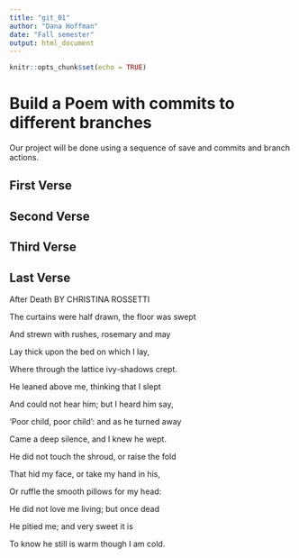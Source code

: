 ---
title: "git_01"
author: "Dana Hoffman"
date: "Fall semester"
output: html_document
---

```{r setup, include=FALSE}
knitr::opts_chunk$set(echo = TRUE)
```
# Build a Poem with commits to different branches
Our project will be done using a sequence of save and commits and branch actions.
<!-- Do not modify or change any text in "!--" bracketed areas such as this --- these are instructions to
you, if you change any of this the git program will notice it and compromise your git merging strategy !-->

## First Verse 
<!--Put the first five lines of a poem by Lewis Carrol in this section!-->

## Second Verse
<!--Put the first five lines of a poem by Robert Frost here!-->

## Third Verse
<!--Put the first two verses of The Walrus and the Carpenter here!-->

## Last Verse
<!--Put a short poem of your choice 8-20 lines,here!-->
After Death BY CHRISTINA ROSSETTI

The curtains were half drawn, the floor was swept

And strewn with rushes, rosemary and may

Lay thick upon the bed on which I lay,

Where through the lattice ivy-shadows crept.

He leaned above me, thinking that I slept

And could not hear him; but I heard him say,

‘Poor child, poor child’: and as he turned away

Came a deep silence, and I knew he wept.

He did not touch the shroud, or raise the fold

That hid my face, or take my hand in his,

Or ruffle the smooth pillows for my head:

He did not love me living; but once dead

He pitied me; and very sweet it is

To know he still is warm though I am cold.
